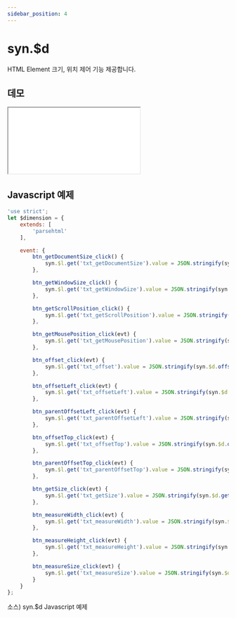 ```yaml
---
sidebar_position: 4
---
```


# syn.$d

HTML Element 크기, 위치 제어 기능 제공합니다.

## 데모

<iframe src="/sample/syn/dimension.html" className="w:100% h:100vh"></iframe>

## Javascript 예제

```javascript
'use strict';
let $dimension = {
    extends: [
        'parsehtml'
    ],

    event: {
        btn_getDocumentSize_click() {
            syn.$l.get('txt_getDocumentSize').value = JSON.stringify(syn.$d.getDocumentSize());
        },

        btn_getWindowSize_click() {
            syn.$l.get('txt_getWindowSize').value = JSON.stringify(syn.$d.getWindowSize());
        },

        btn_getScrollPosition_click() {
            syn.$l.get('txt_getScrollPosition').value = JSON.stringify(syn.$d.getScrollPosition('btn_getScrollPosition'));
        },

        btn_getMousePosition_click(evt) {
            syn.$l.get('txt_getMousePosition').value = JSON.stringify(syn.$d.getMousePosition(evt));
        },

        btn_offset_click(evt) {
            syn.$l.get('txt_offset').value = JSON.stringify(syn.$d.offset('btn_offset'));
        },

        btn_offsetLeft_click(evt) {
            syn.$l.get('txt_offsetLeft').value = JSON.stringify(syn.$d.offsetLeft('btn_offsetLeft'));
        },

        btn_parentOffsetLeft_click(evt) {
            syn.$l.get('txt_parentOffsetLeft').value = JSON.stringify(syn.$d.parentOffsetLeft('btn_parentOffsetLeft'));
        },

        btn_offsetTop_click(evt) {
            syn.$l.get('txt_offsetTop').value = JSON.stringify(syn.$d.offsetTop('btn_offsetTop'));
        },

        btn_parentOffsetTop_click(evt) {
            syn.$l.get('txt_parentOffsetTop').value = JSON.stringify(syn.$d.parentOffsetTop('btn_parentOffsetTop'));
        },

        btn_getSize_click(evt) {
            syn.$l.get('txt_getSize').value = JSON.stringify(syn.$d.getSize('btn_getSize'));
        },

        btn_measureWidth_click(evt) {
            syn.$l.get('txt_measureWidth').value = JSON.stringify(syn.$d.measureWidth('hello world', '14px'));
        },

        btn_measureHeight_click(evt) {
            syn.$l.get('txt_measureHeight').value = JSON.stringify(syn.$d.measureHeight('hello world', '14px'));
        },

        btn_measureSize_click(evt) {
            syn.$l.get('txt_measureSize').value = JSON.stringify(syn.$d.measureSize('hello world', '14px'));
        }
    }
};

```
소스) syn.$d Javascript 예제